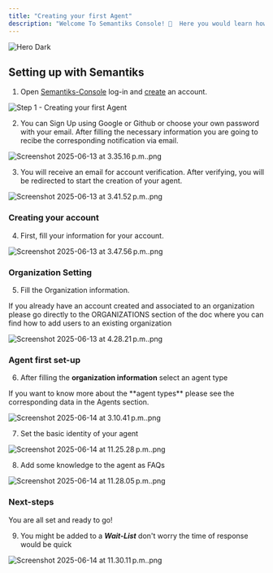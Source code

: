 ```yaml
---
title: "Creating your first Agent"
description: "Welcome To Semantiks Console! 🙌  Here you would learn how to use the Semantiks Console web-app including Agent Creation and Management, Dashboards and Conversations Analytics as well as external integrations to  various channels "
---
```


<img
  className="hidden dark:block"
  src="/logo/light.png"
  alt="Hero Dark"
/>

## Setting up with Semantiks

1. Open [Semantiks-Console](https://consola.semantiks.com/login) log-in and [create](https://consola.semantiks.com/signup) an account.

![Step 1 - Creating your first Agent](/images/creating-your-first-agent/step-1-creating-your-first-agent.png)

2. You can Sign Up using Google or Github or choose your own password with your email. After filling the necessary information you are going to recibe the corresponding notification via email.

![Screenshot 2025-06-13 at 3.35.16 p.m..png](/images/creating-your-first-agent/step-2-creating-your-first-agent.png)

3. You will receive an email for account verification. After verifying, you will be redirected to start the creation of your agent.

![Screenshot 2025-06-13 at 3.41.52 p.m..png](/images/Screenshot2025-06-13at3.41.52p.m..png)

### Creating your account

4. First, fill your information for your account.

![Screenshot 2025-06-13 at 3.47.56 p.m..png](/images/Screenshot2025-06-13at3.47.56p.m..png)

### Organization Setting

5. Fill the Organization information.

<Note>
  If you already have an account created and associated to an organization please go directly to the ORGANIZATIONS section of the doc where you can find how to add users to an existing organization
</Note>

![Screenshot 2025-06-13 at 4.28.21 p.m..png](/images/Screenshot2025-06-13at4.28.21p.m..png)

### Agent first set-up

6. After filling the **organization information** select an agent type

<Note>
  If you want to know more about the **agent types** please see the corresponding data in the Agents section.
</Note>

![Screenshot 2025-06-14 at 3.10.41 p.m..png](/images/Screenshot2025-06-14at3.10.41p.m..png)

7. Set the basic identity of your agent

![Screenshot 2025-06-14 at 11.25.28 p.m..png](/images/Screenshot2025-06-14at11.25.28p.m..png)

8. Add some knowledge to the agent as FAQs

![Screenshot 2025-06-14 at 11.28.05 p.m..png](/images/Screenshot2025-06-14at11.28.05p.m..png)

### Next-steps

You are all set and ready to go\!

9. You might be added to a **_Wait-List_**  don't worry the time of response would be quick

![Screenshot 2025-06-14 at 11.30.11 p.m..png](/images/Screenshot2025-06-14at11.30.11p.m..png)